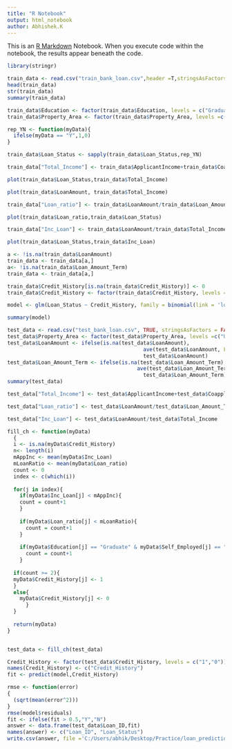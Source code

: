 ```yaml
---
title: "R Notebook"
output: html_notebook
author: Abhishek.K
---
```


This is an [R Markdown](http://rmarkdown.rstudio.com) Notebook. When you execute code within the notebook, the results appear beneath the code. 
```r
library(stringr)
```



```r
train_data <- read.csv("train_bank_loan.csv",header =T,stringsAsFactors=F)
head(train_data)
str(train_data)
summary(train_data)
```


```r
train_data$Education <- factor(train_data$Education, levels = c("Graduate","Not Graduate"))
train_data$Property_Area <- factor(train_data$Property_Area, levels =c("Urban","Semiurban","Rural"))

rep_YN <- function(myData){
  ifelse(myData == "Y",1,0)
}

train_data$Loan_Status <- sapply(train_data$Loan_Status,rep_YN)

train_data["Total_Income"] <- train_data$ApplicantIncome+train_data$CoapplicantIncome

plot(train_data$Loan_Status,train_data$Total_Income)

plot(train_data$LoanAmount, train_data$Total_Income)

train_data["Loan_ratio"] <- train_data$LoanAmount/train_data$Loan_Amount_Term

plot(train_data$Loan_ratio,train_data$Loan_Status)

train_data["Inc_Loan"] <- train_data$LoanAmount/train_data$Total_Income

plot(train_data$Loan_Status,train_data$Inc_Loan)
```

```r

a <- !is.na(train_data$LoanAmount)
train_data <- train_data[a,]
a<- !is.na(train_data$Loan_Amount_Term)
train_data <- train_data[a,]

train_data$Credit_History[is.na(train_data$Credit_History)] <- 0
train_data$Credit_History <- factor(train_data$Credit_History, levels = c("1","0"))
```

```r
model <- glm(Loan_Status ~ Credit_History, family = binomial(link = 'logit'),data = train_data)

summary(model)
```

```r
test_data <- read.csv("test_bank_loan.csv", TRUE, stringsAsFactors = FALSE)
test_data$Property_Area <- factor(test_data$Property_Area, levels =c("Urban","Semiurban","Rural"))
test_data$LoanAmount <- ifelse(is.na(test_data$LoanAmount),
                                            ave(test_data$LoanAmount, FUN = function(x) mean(x, na.rm = TRUE)),
                                            test_data$LoanAmount)
test_data$Loan_Amount_Term <- ifelse(is.na(test_data$Loan_Amount_Term),
                                          ave(test_data$Loan_Amount_Term, FUN = function(x) median(x, na.rm = TRUE)),
                                            test_data$Loan_Amount_Term)
summary(test_data)

test_data["Total_Income"] <- test_data$ApplicantIncome+test_data$CoapplicantIncome

test_data["Loan_ratio"] <- test_data$LoanAmount/test_data$Loan_Amount_Term

test_data["Inc_Loan"] <- test_data$LoanAmount/test_data$Total_Income

fill_ch <- function(myData)
  {
  i <- is.na(myData$Credit_History)
  n<- length(i)
  mAppInc <- mean(myData$Inc_Loan)
  mLoanRatio <- mean(myData$Loan_ratio)
  count <- 0
  index <- c(which(i))
  
  for(j in index){
    if(myData$Inc_Loan[j] < mAppInc){
    count = count+1
    } 
  
    if(myData$Loan_ratio[j] < mLoanRatio){
      count = count+1
    } 
    
    if(myData$Education[j] == "Graduate" & myData$Self_Employed[j] == "No"){
      count = count+1
    }
    
  if(count >= 2){
  myData$Credit_History[j] <- 1
  }
  else{
    myData$Credit_History[j] <- 0
      }
  }
  
  return(myData)
}


test_data <- fill_ch(test_data)

Credit_History <- factor(test_data$Credit_History, levels = c("1","0"))
names(Credit_History) <- c("Credit_History")
fit <- predict(model,Credit_History)

rmse <- function(error)
{
  (sqrt(mean(error^2)))
}
rmse(model$residuals)
fit <- ifelse(fit > 0.5,"Y","N")
answer <- data.frame(test_data$Loan_ID,fit)
names(answer) <- c("Loan_ID", "Loan_Status")
write.csv(answer, file ='C:/Users/abhik/Desktop/Practice/loan_prediction.csv', row.names = FALSE)
```


